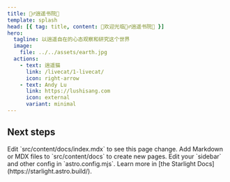 ```yaml
---
title: 🧚‍♂️逍遥书院🏡
template: splash
head: [{ tag: title, content: 👏欢迎光临🧚‍♂️逍遥书院🏡 }]
hero:
  tagline: 以逍遥自在的心态观察和研究这个世界
  image:
    file: ../../assets/earth.jpg
  actions:
    - text: 逍遥猫
      link: /livecat/1-livecat/
      icon: right-arrow
    - text: Andy Lu
      link: https://lushisang.com
      icon: external
      variant: minimal
---
```



## Next steps

<CardGrid stagger>
	<Card title="Update content" icon="pencil">
		Edit `src/content/docs/index.mdx` to see this page change.
	</Card>
	<Card title="Add new content" icon="add-document">
		Add Markdown or MDX files to `src/content/docs` to create new pages.
	</Card>
	<Card title="Configure your site" icon="setting">
		Edit your `sidebar` and other config in `astro.config.mjs`.
	</Card>
	<Card title="Read the docs" icon="open-book">
		Learn more in [the Starlight Docs](https://starlight.astro.build/).
	</Card>
</CardGrid>
